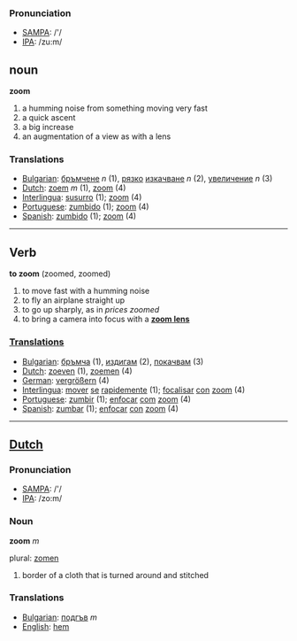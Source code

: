 ===Pronunciation===
*[[w:SAMPA|SAMPA]]: /'/
*[[w:IPA|IPA]]: /zu:m/

==noun==

'''zoom'''

# a humming noise from something moving very fast
# a quick ascent
# a big increase
# an augmentation of a view as with a lens

===Translations===
*[[Bulgarian]]: [[бръмчене]] ''n'' (1), [[рязък|рязко]] [[изкачване]] ''n'' (2), [[увеличение]] ''n'' (3)
*[[Dutch]]: [[zoem]] ''m'' (1), [[zoom]] (4)
*[[Interlingua]]: [[susurro]] (1); [[zoom]] (4)
*[[Portuguese]]: [[zumbido]] (1); [[zoom]] (4)
*[[Spanish]]: [[zumbido]] (1); [[zoom]] (4)

----

==Verb== 

'''to zoom''' (zoomed, zoomed)

# to move fast with a humming noise
# to fly an airplane straight up
# to go up sharply, as in ''prices zoomed''
# to bring a camera into focus with a '''[[zoom lens]]'''

=== [[Translations]] === 
*[[Bulgarian]]: [[бръмча]] (1), [[издигам]] (2), [[покачвам]] (3)
*[[Dutch]]: [[zoeven]] (1), [[zoemen]] (4)
*[[German]]: [[vergrößern]] (4)
*[[Interlingua]]: [[mover]] [[se]] [[rapide]]mente (1); [[focalisar]] [[con]] [[zoom]] (4) 
*[[Portuguese]]: [[zumbir]] (1); [[enfocar]] [[com]] [[zoom]] (4)
*[[Spanish]]: [[zumbar]] (1); [[enfocar]] [[con]] [[zoom]] (4)

----

==[[Dutch]]==
===Pronunciation===
*[[w:SAMPA|SAMPA]]: /'/
*[[w:IPA|IPA]]: /zo:m/


===Noun===

'''zoom''' ''m''

plural: [[zomen]]

#border of a cloth that is turned around and stitched

===Translations===

*[[Bulgarian]]: [[подгъв]] ''m''
*[[English]]: [[hem]]